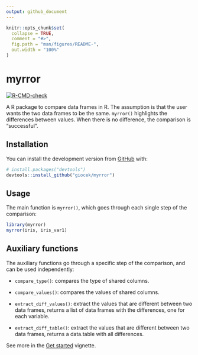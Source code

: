 ```yaml
---
output: github_document
---
```


<!-- README.md is generated from README.Rmd. Please edit that file -->

```r
knitr::opts_chunk$set(
  collapse = TRUE,
  comment = "#>",
  fig.path = "man/figures/README-",
  out.width = "100%"
)
```

# myrror

<!-- badges: start -->

[![R-CMD-check](https://github.com/giorgiacek/myrror/actions/workflows/R-CMD-check.yaml/badge.svg)](https://github.com/giorgiacek/myrror/actions/workflows/R-CMD-check.yaml) <!-- badges: end -->

A R package to compare data frames in R. 
The assumption is that the user wants the two data frames to be the same. 
`myrror()` highlights the differences between values. When there is no difference, the comparison is "successful". 


## Installation

You can install the development version from [GitHub](https://github.com/) with:

``` r
# install.packages("devtools")
devtools::install_github("giocek/myrror")
```
## Usage

The main function is `myrror()`, which goes through each single step of the comparison:

```r
library(myrror)
myrror(iris, iris_var1)
```

## Auxiliary functions

The auxiliary functions go through a specific step of the comparison, and can be used independently:

-   `compare_type()`: compares the type of shared columns.

-   `compare_values()`: compares the values of shared columns.

-   `extract_diff_values()`: extract the values that are different between two data frames, returns a list of data frames with the differences, one for each variable.

-   `extract_diff_table()`: extract the values that are different between two data frames, returns a data.table with all differences.

See more in the [Get started](https://giocek.github.io/myrror/articles/myrror.html) vignette.
